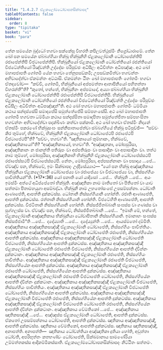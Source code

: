 ```yaml
---
title: "1.4.2.7 ඒළකලෝමධෝවාපනසික්ඛාපද"
tableOfContents: false
sidebar:
  order: 8
type: "tipitaka"
basket: "vi"
book: "para"
---
```



<DynamicBreadcrumb />

<Division number="576" book="para">

<Paragraph number="2189" book="para">
තේන සමයේන බුද්ධෝ භගවා සක්කේසු විහරති කපිලවත්ථුස්මිං නිග්‍රෝධාරාමේ. තේන ඛෝ පන සමයේන ඡබ්බග්ගියා භික්ඛූ භික්ඛුනීහි ඒළකලෝමානි ධෝවාපේන්තිපි රජාපේන්තිපි විජටාපේන්තිපි. භික්ඛුනියෝ ඒළකලෝමානි ධෝවන්තියෝ රජන්තියෝ විජටේන්තියෝ රිඤ්චන්ති උද්දේසං පරිපුච්ඡං අධිසීලං අධිචිත්තං අධිපඤ්ඤං. අථ ඛෝ මහාපජාපති ගෝතමී යේන භගවා තේනුපසඞ්කමි; උපසඞ්කමිත්වා භගවන්තං අභිවාදේත්වා ඒකමන්තං අට්ඨාසි. ඒකමන්තං ඨිතං ඛෝ මහාපජාපතිං ගෝතමිං භගවා ඒතදවෝච—  “කච්චි, ගෝතමි, භික්ඛුනියෝ අප්පමත්තා ආතාපිනියෝ පහිතත්තා විහරන්තී”ති? “කුතෝ, භන්තේ, භික්ඛුනීනං අප්පමාදෝ. අය්‍යා ඡබ්බග්ගියා භික්ඛුනීහි ඒළකලෝමානි ධෝවාපේන්තිපි රජාපේන්තිපි විජටාපේන්තිපි. භික්ඛුනියෝ ඒළකලෝමානි ධෝවන්තියෝ රජන්තියෝ විජටේන්තියෝ රිඤ්චන්ති උද්දේසං පරිපුච්ඡං අධිසීලං අධිචිත්තං අධිපඤ්ඤන්”ති.
</Paragraph>

<Paragraph number="2190" book="para">
අථ ඛෝ භගවා මහාපජාපතිං ගෝතමිං ධම්මියා කථාය සන්දස්සේසි සමාදපේසි සමුත්තේජේසි සම්පහංසේසි. අථ ඛෝ මහාපජාපති ගෝතමී භගවතා ධම්මියා කථාය සන්දස්සිතා සමාදපිතා සමුත්තේජිතා සම්පහංසිතා භගවන්තං අභිවාදේත්වා පදක්ඛිණං කත්වා පක්කාමි.
</Paragraph>

<Paragraph number="2191" book="para">
අථ ඛෝ භගවා ඒතස්මිං නිදානේ ඒතස්මිං පකරණේ භික්ඛුසංඝං සන්නිපාතාපේත්වා ඡබ්බග්ගියේ භික්ඛූ පටිපුච්ඡි—  “සච්චං කිර තුම්හේ, භික්ඛවේ, භික්ඛුනීහි ඒළකලෝමානි ධෝවාපේථපි රජාපේථපි විජටාපේථපී”ති? “සච්චං, භගවා”ති. “ඤාතිකායෝ තුම්හාකං, භික්ඛවේ, අඤ්ඤාතිකායෝ”ති? “අඤ්ඤාතිකායෝ, භගවා”ති. “අඤ්ඤාතකා, මෝඝපුරිසා, අඤ්ඤාතිකානං න ජානන්ති පතිරූපං වා අප්පතිරූපං වා පාසාදිකං වා අපාසාදිකං වා. තත්ථ නාම තුම්හේ, මෝඝපුරිසා, අඤ්ඤාතිකාහි භික්ඛුනීහි ඒළකලෝමානි ධෝවාපේස්සථපි රජාපේස්සථපි විජටාපේස්සථපි. නේතං, මෝඝපුරිසා, අප්පසන්නානං වා පසාදාය …පේ…  ඒවඤ්ච පන, භික්ඛවේ, ඉමං සික්ඛාපදං උද්දිසේය්‍යාථ—
</Paragraph>

</Division>
<Division number="577" book="para">

<Paragraph number="2192" book="para">
<Emphasis>“යෝ පන භික්ඛු අඤ්ඤාතිකාය භික්ඛුනියා ඒළකලෝමානි ධෝවාපේය්‍ය වා රජාපේය්‍ය වා විජටාපේය්‍ය වා, නිස්සග්ගියං පාචිත්තියන්”</Emphasis>ති. (*17*:<Emphasis>36</Emphasis>)
</Paragraph>

</Division>
<Division number="578" book="para">

<Paragraph number="2193" book="para">
<Emphasis>යෝ පනා</Emphasis>ති යෝ යාදිසෝ …පේ…  <Emphasis>භික්ඛූ</Emphasis>ති …පේ…  අයං ඉමස්මිං අත්ථේ අධිප්පේතෝ භික්ඛූති.
</Paragraph>

<Paragraph number="2194" book="para">
<Emphasis>අඤ්ඤාතිකා</Emphasis> නාම මාතිතෝ වා පිතිතෝ වා යාව සත්තමා පිතාමහයුගා අසම්බද්ධා.
</Paragraph>

<Paragraph number="2195" book="para">
<Emphasis>භික්ඛුනී</Emphasis> නාම උභතෝසංඝේ උපසම්පන්නා.
</Paragraph>

<Paragraph number="2196" book="para">
ධෝවාති ආණාපේති, ආපත්ති දුක්කටස්ස. ධෝතානි නිස්සග්ගියානි හෝන්ති. රජාති ආණාපේති, ආපත්ති දුක්කටස්ස. රත්තානි නිස්සග්ගියානි හෝන්ති. විජටේහීති ආණාපේති, ආපත්ති දුක්කටස්ස. විජටිතානි නිස්සග්ගියානි හෝන්ති. නිස්සජ්ජිතබ්බානි සංඝස්ස වා ගණස්ස වා පුග්ගලස්ස වා. ඒවඤ්ච පන, භික්ඛවේ, නිස්සජ්ජිතබ්බානි …පේ…  “ඉමානි මේ, භන්තේ, ඒළකලෝමානි අඤ්ඤාතිකාය භික්ඛුනියා ධෝවාපිතානි නිස්සග්ගියානි. ඉමානාහං සංඝස්ස නිස්සජ්ජාමී”ති …පේ…  දදේය්‍යාති …පේ…  දදේය්‍යුන්ති …පේ…  ආයස්මතෝ දම්මීති.
</Paragraph>

</Division>
<Division number="579" book="para">

<Paragraph number="2197" book="para">
අඤ්ඤාතිකාය අඤ්ඤාතිකසඤ්ඤී ඒළකලෝමානි ධෝවාපේති, නිස්සග්ගියං පාචිත්තියං. අඤ්ඤාතිකාය අඤ්ඤාතිකසඤ්ඤී ඒළකලෝමානි ධෝවාපේති රජාපේති, නිස්සග්ගියේන ආපත්ති දුක්කටස්ස. අඤ්ඤාතිකාය අඤ්ඤාතිකසඤ්ඤී ඒළකලෝමානි ධෝවාපේති විජටාපේති, නිස්සග්ගියේන ආපත්ති දුක්කටස්ස. අඤ්ඤාතිකාය අඤ්ඤාතිකසඤ්ඤී ඒළකලෝමානි ධෝවාපේති රජාපේති විජටාපේති, නිස්සග්ගියේන ආපත්ති ද්වින්නං දුක්කටානං.
</Paragraph>

<Paragraph number="2198" book="para">
අඤ්ඤාතිකාය අඤ්ඤාතිකසඤ්ඤී ඒළකලෝමානි රජාපේති, නිස්සග්ගියං පාචිත්තියං. අඤ්ඤාතිකාය අඤ්ඤාතිකසඤ්ඤී ඒළකලෝමානි රජාපේති විජටාපේති, නිස්සග්ගියේන ආපත්ති දුක්කටස්ස. අඤ්ඤාතිකාය අඤ්ඤාතිකසඤ්ඤී ඒළකලෝමානි රජාපේති ධෝවාපේති, නිස්සග්ගියේන ආපත්ති දුක්කටස්ස. අඤ්ඤාතිකාය අඤ්ඤාතිකසඤ්ඤී ඒළකලෝමානි රජාපේති විජටාපේති ධෝවාපේති, නිස්සග්ගියේන ආපත්ති ද්වින්නං දුක්කටානං.
</Paragraph>

<Paragraph number="2199" book="para">
අඤ්ඤාතිකාය අඤ්ඤාතිකසඤ්ඤී ඒළකලෝමානි විජටාපේති, නිස්සග්ගියං පාචිත්තියං. අඤ්ඤාතිකාය අඤ්ඤාතිකසඤ්ඤී ඒළකලෝමානි විජටාපේති ධෝවාපේති, නිස්සග්ගියේන ආපත්ති දුක්කටස්ස. අඤ්ඤාතිකාය අඤ්ඤාතිකසඤ්ඤී ඒළකලෝමානි විජටාපේති රජාපේති, නිස්සග්ගියේන ආපත්ති දුක්කටස්ස. අඤ්ඤාතිකාය අඤ්ඤාතිකසඤ්ඤී ඒළකලෝමානි විජටාපේති ධෝවාපේති රජාපේති, නිස්සග්ගියේන ආපත්ති ද්වින්නං දුක්කටානං.
</Paragraph>

</Division>
<Division number="580" book="para">

<Paragraph number="2200" book="para">
අඤ්ඤාතිකාය වේමතිකෝ …පේ…  අඤ්ඤාතිකාය ඤාතිකසඤ්ඤී …පේ…  අඤ්ඤස්ස ඒළකලෝමානි ධෝවාපේති, ආපත්ති දුක්කටස්ස. ඒකතෝ උපසම්පන්නාය ධෝවාපේති, ආපත්ති දුක්කටස්ස. ඤාතිකාය අඤ්ඤාතිකසඤ්ඤී, ආපත්ති දුක්කටස්ස. ඤාතිකාය වේමතිකෝ, ආපත්ති දුක්කටස්ස. ඤාතිකාය ඤාතිකසඤ්ඤී, අනාපත්ති.
</Paragraph>

</Division>
<Division number="581" book="para">

<Paragraph number="2201" book="para">
අනාපත්ති—  ඤාතිකාය ධෝවන්තියා අඤ්ඤාතිකා දුතියා හෝති, අවුත්තා ධෝවති, අපරිභුත්තං කතභණ්ඩං ධෝවාපේති, සික්ඛමානාය සාමණේරියා උම්මත්තකස්ස ආදිකම්මිකස්සාති.

</Paragraph>
</Division>

<Paragraph number="2202" type="center" book="para">
ඒළකලෝමධෝවාපනසික්ඛාපදං නිට්ඨිතං සත්තමං.
</Paragraph>